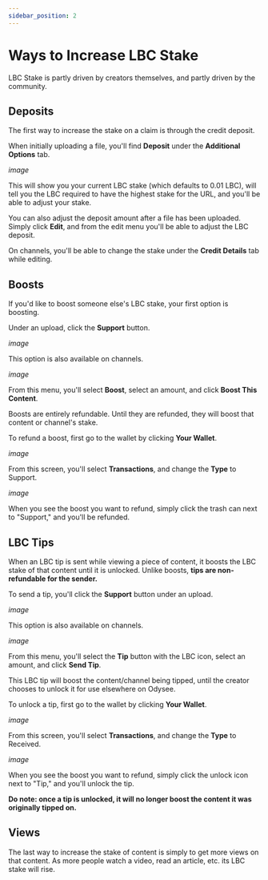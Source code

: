 ---
sidebar_position: 2
---

# Ways to Increase LBC Stake

LBC Stake is partly driven by creators themselves, and partly driven by the community.

## Deposits

The first way to increase the stake on a claim is through the credit deposit.

When initially uploading a file, you'll find **Deposit** under the **Additional Options** tab.

*image*

This will show you your current LBC stake (which defaults to 0.01 LBC), will tell you the LBC required to have the highest stake for the URL, and you'll be able to adjust your stake.

You can also adjust the deposit amount after a file has been uploaded. Simply click **Edit**, and from the edit menu you'll be able to adjust the LBC deposit.

On channels, you'll be able to change the stake under the **Credit Details** tab while editing.

## Boosts

If you'd like to boost someone else's LBC stake, your first option is boosting.

Under an upload, click the **Support** button.

*image*

This option is also available on channels.

*image*

From this menu, you'll select **Boost**, select an amount, and click **Boost This Content**.

Boosts are entirely refundable. Until they are refunded, they will boost that content or channel's stake.

To refund a boost, first go to the wallet by clicking **Your Wallet**.

*image*

From this screen, you'll select **Transactions**, and change the **Type** to Support.

*image*

When you see the boost you want to refund, simply click the trash can next to "Support," and you'll be refunded.

## LBC Tips

When an LBC tip is sent while viewing a piece of content, it boosts the LBC stake of that content until it is unlocked. Unlike boosts, **tips are non-refundable for the sender.**

To send a tip, you'll click the **Support** button under an upload.

*image*

This option is also available on channels.

*image*

From this menu, you'll select the **Tip** button with the LBC icon, select an amount, and click **Send Tip**.

This LBC tip will boost the content/channel being tipped, until the creator chooses to unlock it for use elsewhere on Odysee.

To unlock a tip, first go to the wallet by clicking **Your Wallet**.

*image*

From this screen, you'll select **Transactions**, and change the **Type** to Received.

*image*

When you see the boost you want to refund, simply click the unlock icon next to "Tip," and you'll unlock the tip.

**Do note: once a tip is unlocked, it will no longer boost the content it was originally tipped on.**

## Views

The last way to increase the stake of content is simply to get more views on that content. As more people watch a video, read an article, etc. its LBC stake will rise.